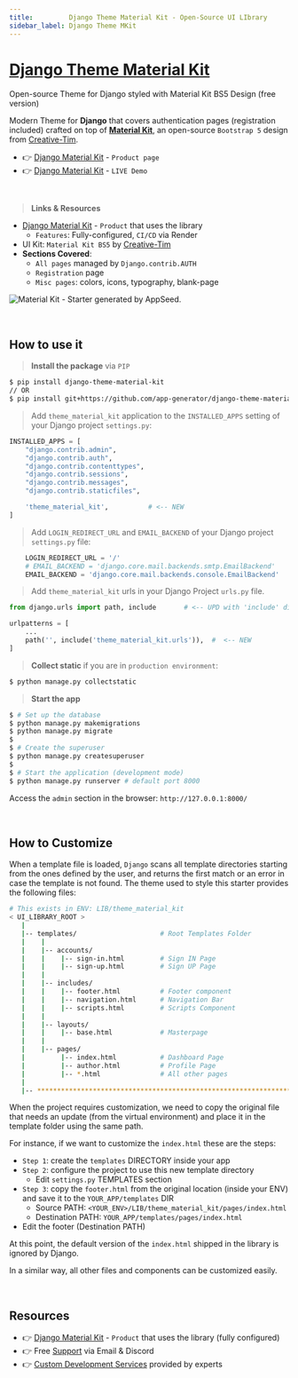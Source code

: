 ```yaml
---
title:         Django Theme Material Kit - Open-Source UI LIbrary
sidebar_label: Django Theme MKit
---
```


# [Django Theme Material Kit](https://appseed.us/product/material-kit/django/)

<SubHeading> Open-source Theme for Django styled with Material Kit BS5 Design (free version)</SubHeading>

Modern Theme for **Django** that covers authentication pages (registration included) crafted on top of **[Material Kit](https://appseed.us/product/material-kit/django/)**, 
an open-source `Bootstrap 5` design from [Creative-Tim](https://www.creative-tim.com/?AFFILIATE=128200).

- 👉 [Django Material Kit](https://appseed.us/product/material-kit/django/) - `Product page`
- 👉 [Django Material Kit](https://django-material-kit.appseed-srv1.com/) - `LIVE Demo`

<br />

> **Links & Resources**

- [Django Material Kit](/products/django-apps/material-kit/) - `Product` that uses the library
  - `Features`: Fully-configured, `CI/CD` via Render
- UI Kit: `Material Kit BS5` by [Creative-Tim](https://www.creative-tim.com/product/material-kit?AFFILIATE=128200)
- **Sections Covered**: 
  - `All pages` managed by `Django.contrib.AUTH`
  - `Registration` page
  - `Misc pages`: colors, icons, typography, blank-page 
  

![Material Kit - Starter generated by AppSeed.](https://user-images.githubusercontent.com/51070104/167396765-c88b7a95-155f-4236-8691-7b80fa2d9cd9.png)

<br />

## How to use it

> **Install the package** via `PIP` 

```bash
$ pip install django-theme-material-kit
// OR
$ pip install git+https://github.com/app-generator/django-theme-material-kit.git
```

> Add `theme_material_kit` application to the `INSTALLED_APPS` setting of your Django project `settings.py`:

```python
INSTALLED_APPS = [
    "django.contrib.admin",
    "django.contrib.auth",
    "django.contrib.contenttypes",
    "django.contrib.sessions",
    "django.contrib.messages",
    "django.contrib.staticfiles",

    'theme_material_kit',          # <-- NEW 
]
```


> Add `LOGIN_REDIRECT_URL` and `EMAIL_BACKEND` of your Django project `settings.py` file:

```python
    LOGIN_REDIRECT_URL = '/'
    # EMAIL_BACKEND = 'django.core.mail.backends.smtp.EmailBackend'
    EMAIL_BACKEND = 'django.core.mail.backends.console.EmailBackend'
```


> Add `theme_material_kit` urls in your Django Project `urls.py` file.

```python
from django.urls import path, include       # <-- UPD with 'include' directive

urlpatterns = [
    ...
    path('', include('theme_material_kit.urls')),  #  <-- NEW
]
```


> **Collect static** if you are in `production environment`:

```bash
$ python manage.py collectstatic
```

> **Start the app**

```bash
$ # Set up the database
$ python manage.py makemigrations
$ python manage.py migrate
$
$ # Create the superuser
$ python manage.py createsuperuser
$
$ # Start the application (development mode)
$ python manage.py runserver # default port 8000
```

Access the `admin` section in the browser: `http://127.0.0.1:8000/`

<br />

## How to Customize 

When a template file is loaded, `Django` scans all template directories starting from the ones defined by the user, and returns the first match or an error in case the template is not found. 
The theme used to style this starter provides the following files: 

```bash
# This exists in ENV: LIB/theme_material_kit
< UI_LIBRARY_ROOT >                      
   |
   |-- templates/                     # Root Templates Folder 
   |    |          
   |    |-- accounts/       
   |    |    |-- sign-in.html         # Sign IN Page
   |    |    |-- sign-up.html         # Sign UP Page
   |    |
   |    |-- includes/       
   |    |    |-- footer.html          # Footer component
   |    |    |-- navigation.html      # Navigation Bar
   |    |    |-- scripts.html         # Scripts Component
   |    |
   |    |-- layouts/       
   |    |    |-- base.html            # Masterpage
   |    |
   |    |-- pages/       
   |         |-- index.html           # Dashboard Page
   |         |-- author.html          # Profile Page
   |         |-- *.html               # All other pages
   |    
   |-- ************************************************************************
```

When the project requires customization, we need to copy the original file that needs an update (from the virtual environment) and place it in the template folder using the same path. 

For instance, if we want to customize the `index.html` these are the steps:

- `Step 1`: create the `templates` DIRECTORY inside your app 
- `Step 2`: configure the project to use this new template directory
  - Edit `settings.py` TEMPLATES section 
- `Step 3`: copy the `footer.html` from the original location (inside your ENV) and save it to the `YOUR_APP/templates` DIR
  - Source PATH: `<YOUR_ENV>/LIB/theme_material_kit/pages/index.html`
  - Destination PATH: `YOUR_APP/templates/pages/index.html`
- Edit the footer (Destination PATH)    

At this point, the default version of the `index.html` shipped in the library is ignored by Django.

In a similar way, all other files and components can be customized easily.

<br />

## Resources

- 👉 [Django Material Kit](https://appseed.us/product/material-kit/django/) - `Product` that uses the library (fully configured)
- 👉 Free [Support](https://appseed.us/support/) via Email & Discord
- 👉 [Custom Development Services](https://appseed.us/custom-development/) provided by experts
